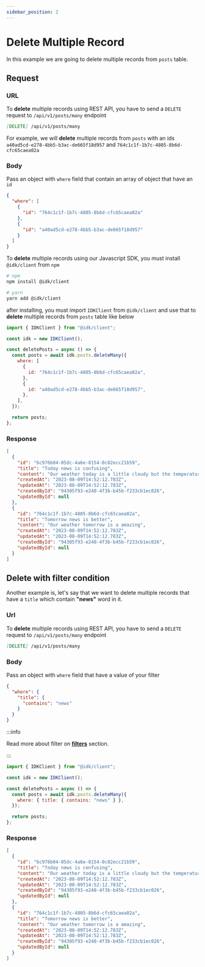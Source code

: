 ```yaml
---
sidebar_position: 2
---
```


# Delete Multiple Record


In this example we are going to delete multiple records from `posts` table.

## Request

<Tabs>
  <TabItem value="rest_api" label="REST API" default>

### URL

To <b>delete</b> multiple records using REST API, you have to send a <code>DELETE</code> request to <code>/api/v1/posts/many</code> endpoint

```md
[DELETE] /api/v1/posts/many
```

For example, we will <b>delete</b> multiple records from <code>posts</code> with an ids <code>a40ad5cd-e278-4bb5-b3ac-de665f18d957</code> and <code>764c1c1f-1b7c-4805-8b6d-cfc65caea02a</code>

### Body

Pass an object with `where` field that contain an array of object that have an `id`

```json
{
  "where": [
    {
      "id": "764c1c1f-1b7c-4805-8b6d-cfc65caea02a"
    },
    {
      "id": "a40ad5cd-e278-4bb5-b3ac-de665f18d957"
    }
  ]
}
```

  </TabItem>
  <TabItem value="js_sdk" label="Javascript SDK">
  To <b>delete</b> multiple records using our Javascript SDK, you must install <code>@idk/client</code> from <code>npm</code>

```bash
# npm
npm install @idk/client

# yarn
yarn add @idk/client
```

after installing, you must import <code>IDKClient</code> from <code>@idk/client</code> and use that to **delete** multiple records from <code>posts</code> table like below

```javascript
import { IDKClient } from "@idk/client";

const idk = new IDKClient();

const deletePosts = async () => {
  const posts = await idk.posts.deleteMany({
    where: [
      {
        id: "764c1c1f-1b7c-4805-8b6d-cfc65caea02a",
      },
      {
        id: "a40ad5cd-e278-4bb5-b3ac-de665f18d957",
      },
    ],
  });

  return posts;
};
```

  </TabItem>
</Tabs>

### Response

<BrowserWindow url="/api/v1/posts/many">

```json
[
  {
    "id": "6c976b04-05dc-4a6e-8154-0c82ecc21b59",
    "title": "Today news is confusing",
    "content": "Our weather today is a little cloudy but the temperature is high",
    "createdAt": "2023-08-09T14:52:12.783Z",
    "updatedAt": "2023-08-09T14:52:12.783Z",
    "createdById": "94305f93-e248-4f3b-b45b-f233cb1ec026",
    "updatedById": null
  },
  {
    "id": "764c1c1f-1b7c-4805-8b6d-cfc65caea02a",
    "title": "Tomorrow news is better",
    "content": "Our weather tomorrow is a amazing",
    "createdAt": "2023-08-09T14:52:12.783Z",
    "updatedAt": "2023-08-09T14:52:12.783Z",
    "createdById": "94305f93-e248-4f3b-b45b-f233cb1ec026",
    "updatedById": null
  }
]
```

</BrowserWindow>

## Delete with filter condition

Another example is, let's say that we want to delete multiple records that have a `title` which contain **"news"** word in it.

<Tabs>
  <TabItem value="rest_api" label="REST API" default>

### Url

To <b>delete</b> multiple records using REST API, you have to send a <code>DELETE</code> request to <code>/api/v1/posts/many</code> endpoint

```md
[DELETE] /api/v1/posts/many
```

### Body

Pass an object with `where` field that have a value of your filter

```json
{
  "where": {
    "title": {
      "contains": "news"
    }
  }
}
```

:::info

Read more about filter on **[filters](./)** section.

:::

  </TabItem>
  <TabItem value="js_sdk" label="Javascript SDK">

```javascript
import { IDKClient } from "@idk/client";

const idk = new IDKClient();

const deletePosts = async () => {
  const posts = await idk.posts.deleteMany({
    where: { title: { contains: "news" } },
  });

  return posts;
};
```

  </TabItem>
</Tabs>

### Response

<BrowserWindow url="/api/v1/posts/many">

```json
[
  {
    "id": "6c976b04-05dc-4a6e-8154-0c82ecc21b59",
    "title": "Today news is confusing",
    "content": "Our weather today is a little cloudy but the temperature is high",
    "createdAt": "2023-08-09T14:52:12.783Z",
    "updatedAt": "2023-08-09T14:52:12.783Z",
    "createdById": "94305f93-e248-4f3b-b45b-f233cb1ec026",
    "updatedById": null
  },
  {
    "id": "764c1c1f-1b7c-4805-8b6d-cfc65caea02a",
    "title": "Tomorrow news is better",
    "content": "Our weather tomorrow is a amazing",
    "createdAt": "2023-08-09T14:52:12.783Z",
    "updatedAt": "2023-08-09T14:52:12.783Z",
    "createdById": "94305f93-e248-4f3b-b45b-f233cb1ec026",
    "updatedById": null
  }
]
```

</BrowserWindow>
